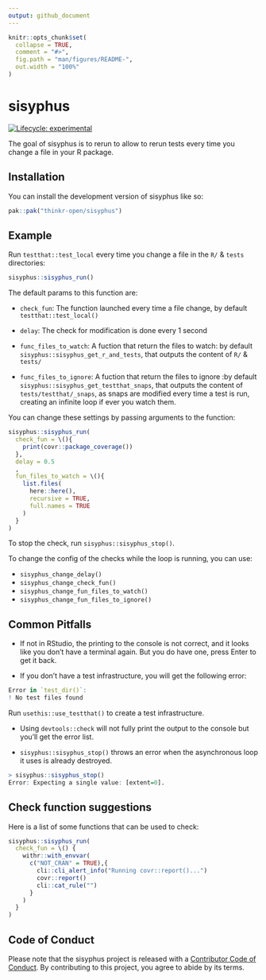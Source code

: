 ```yaml
---
output: github_document
---
```


<!-- README.md is generated from README.Rmd. Please edit that file -->

```r
knitr::opts_chunk$set(
  collapse = TRUE,
  comment = "#>",
  fig.path = "man/figures/README-",
  out.width = "100%"
)
```

# sisyphus

<!-- badges: start -->
[![Lifecycle: experimental](https://img.shields.io/badge/lifecycle-experimental-orange.svg)](https://lifecycle.r-lib.org/articles/stages.html#experimental)
<!-- badges: end -->

The goal of sisyphus is to rerun to allow to rerun tests every time you change a file in your R package.

## Installation

You can install the development version of sisyphus like so:

``` r
pak::pak("thinkr-open/sisyphus")
```

## Example

Run `testthat::test_local` every time you change a file in the `R/` & `tests` directories:

```r
sisyphus::sisyphus_run()
```

The default params to this function are:

- `check_fun`: The function launched every time a file change, by default `testthat::test_local()`

- `delay`: The check for modification is done every 1 second

- `func_files_to_watch`: A fuction that return the files to watch: by default `sisyphus::sisyphus_get_r_and_tests`, that outputs the content  of `R/` & `tests/`

- `func_files_to_ignore`: A fuction that return the files to ignore :by default `sisyphus::sisyphus_get_testthat_snaps`, that outputs the content  of `tests/testthat/_snaps`, as snaps are modified every time a test is run, creating an infinite loop if ever you watch them.


You can change these settings by passing arguments to the function:

```r
sisyphus::sisyphus_run(
  check_fun = \(){
    print(covr::package_coverage())
  },
  delay = 0.5
  ,
  fun_files_to_watch = \(){
    list.files(
      here::here(),
      recursive = TRUE,
      full.names = TRUE
    )
  }
)
```

To stop the check, run `sisyphus::sisyphus_stop()`.

To change the config of the checks while the loop is running, you can use:

- `sisyphus_change_delay()`
- `sisyphus_change_check_fun()`
- `sisyphus_change_fun_files_to_watch()`
- `sisyphus_change_fun_files_to_ignore()`

## Common Pitfalls

- If not in RStudio, the printing to the console is not correct, and it looks like you don't have a terminal again. But you do have one, press Enter to get it back.

- If you don't have a test infrastructure, you will get the following error:

```r
Error in `test_dir()`:
! No test files found
```

Run `usethis::use_testthat()` to create a test infrastructure.

- Using `devtools::check` will not fully print the output to the console but you'll get the error list.


- `sisyphus::sisyphus_stop()` throws an error when the asynchronous loop it uses is already destroyed.

```r
> sisyphus::sisyphus_stop()
Error: Expecting a single value: [extent=0].
```

## Check function suggestions

Here is a list of some functions that can  be used to check:

```r
sisyphus::sisyphus_run(
  check_fun = \() {
    withr::with_envvar(
      c("NOT_CRAN" = TRUE),{
        cli::cli_alert_info("Running covr::report()...")
        covr::report()
        cli::cat_rule("")
      }
    )
  }
)
```

## Code of Conduct

Please note that the sisyphus project is released with a [Contributor Code of Conduct](https://contributor-covenant.org/version/2/1/CODE_OF_CONDUCT.html). By contributing to this project, you agree to abide by its terms.
